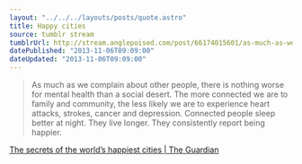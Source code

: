 ```yaml
---
layout: "../../../layouts/posts/quote.astro"
title: Happy cities
source: tumblr stream
tumblrUrl: http://stream.anglepoised.com/post/66174015601/as-much-as-we-complain-about-other-people-there
datePublished: "2013-11-06T09:09:00"
dateUpdated: "2013-11-06T09:09:00"
---
```


> As much as we complain about other people, there is nothing worse for mental health than a social desert. The more connected we are to family and community, the less likely we are to experience heart attacks, strokes, cancer and depression. Connected people sleep better at night. They live longer. They consistently report being happier.

[The secrets of the world’s happiest cities | The Guardian](http://www.theguardian.com/society/2013/nov/01/secrets-worlds-happiest-cities-commute-property-prices)
